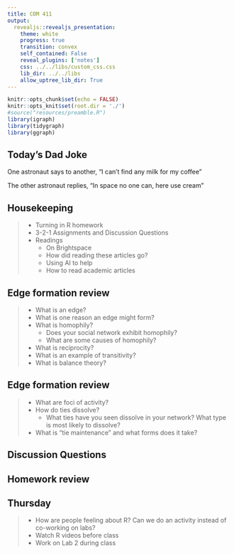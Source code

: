 ```yaml
---
title: COM 411
output: 
  revealjs::revealjs_presentation:
    theme: white
    progress: true
    transition: convex
    self_contained: False
    reveal_plugins: ['notes']
    css: ../../libs/custom_css.css
    lib_dir: ../../libs
    allow_uptree_lib_dir: True
---
```



```r
knitr::opts_chunk$set(echo = FALSE)
knitr::opts_knit$set(root.dir = './')
#source("resources/preamble.R")
library(igraph)
library(tidygraph)
library(ggraph)
```


## Today's Dad Joke

One astronaut says to another, "I can’t find any milk for my coffee"

<span class='fragment'>The other astronaut replies, "In space no one can, here use cream"</span>


## Housekeeping

> - Turning in R homework
> - 3-2-1 Assignments and Discussion Questions
> - Readings
>   - On Brightspace
>   - How did reading these articles go?
>   - Using AI to help
>   - How to read academic articles


## Edge formation review

> - What is an edge?
> - What is one reason an edge might form?
> - What is homophily?
>	- Does your social network exhibit homophily?
>	- What are some causes of homophily?
> - What is reciprocity?
> - What is an example of transitivity?
> - What is balance theory?


## Edge formation review

> - What are foci of activity?
> - How do ties dissolve?
>	- What ties have you seen dissolve in your network? What type is most likely to dissolve?
> - What is "tie maintenance" and what forms does it take?

## Discussion Questions


## Homework review

## Thursday

> - How are people feeling about R? Can we do an activity instead of co-working on labs?
> - Watch R videos before class
> - Work on Lab 2 during class
